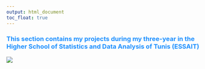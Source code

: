 ```yaml
---
output: html_document
toc_float: true
---
```


<style> 
  #header { 
    color: red;
    text-align: center;
  }

  h3 {
    color: DodgerBlue;
    Font-Weight: Bold;
  }
  .section h3 {
    padding-top: 56px;
    margin-top: -56px;
    font-weight: 600;
}
</style>


<link rel="stylesheet" href="styles.css" type="text/css">


### This section contains my projects during my three-year in the Higher School of Statistics and Data Analysis of Tunis (ESSAIT) 

![](image/img.png)

